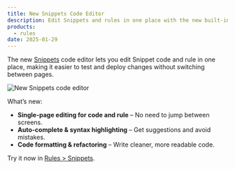 ```yaml
---
title: New Snippets Code Editor
description: Edit Snippets and rules in one place with the new built-in code editor.
products:
  - rules
date: 2025-01-29
---
```


The new [Snippets](/rules/snippets/) code editor lets you edit Snippet code and rule in one place, making it easier to test and deploy changes without switching between pages.

![New Snippets code editor](~/assets/images/changelog/rules/snippets-new-editor.png)

What’s new:

- **Single-page editing for code and rule** – No need to jump between screens.
- **Auto-complete & syntax highlighting** – Get suggestions and avoid mistakes.
- **Code formatting & refactoring** – Write cleaner, more readable code.

Try it now in [Rules > Snippets](https://dash.cloudflare.com/?to=/:account/:zone/rules/snippets).
